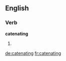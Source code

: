 
==English==

===Verb===
'''catenating'''

# {{present participle of|catenate}}

[[de:catenating]]
[[fr:catenating]]